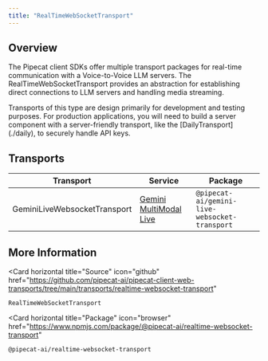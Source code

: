 ```yaml
---
title: "RealTimeWebSocketTransport"
---
```


## Overview

The Pipecat client SDKs offer multiple transport packages for real-time communication with a Voice-to-Voice LLM servers. The RealTimeWebSocketTransport provides an abstraction for establishing direct connections to LLM servers and handling media streaming.

<Note>
  Transports of this type are design primarily for development and testing
  purposes. For production applications, you will need to build a server
  component with a server-friendly transport, like the
  [DailyTransport](./daily), to securely handle API keys.
</Note>

## Transports

| Transport                    | Service                                                             | Package                                       |
| ---------------------------- | ------------------------------------------------------------------- | --------------------------------------------- |
| GeminiLiveWebsocketTransport | [Gemini MultiModal Live](https://ai.google.dev/api/multimodal-live) | `@pipecat-ai/gemini-live-websocket-transport` |

## More Information

<Card
  horizontal
  title="Source"
  icon="github"
  href="https://github.com/pipecat-ai/pipecat-client-web-transports/tree/main/transports/realtime-websocket-transport"
>
  `RealTimeWebSocketTransport`
</Card>

<Card
  horizontal
  title="Package"
  icon="browser"
  href="https://www.npmjs.com/package/@pipecat-ai/realtime-websocket-transport"
>
  `@pipecat-ai/realtime-websocket-transport`
</Card>
